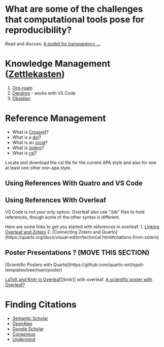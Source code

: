 # What are some of the challenges that computational tools pose for reproducibility?
:::{.callout-tip title="Classroom Exercise"}
Read and discuss: [A toolkit for transparency ... ](https://www.nature.com/articles/d41586-018-05990-5).

:::

# Knowledge Management ([Zettlekasten](https://en.wikipedia.org/wiki/Zettelkasten))
  1. [Org-roam](https://github.com/org-roam/org-roam)
  2. [Dendron](https://github.com/dendronhq/dendron) - works with VS Code
  3. [Obsidian](https://obsidian.md/)

# Reference Management 
- What is [Crossref](https://www.crossref.org/)?
- What is a [doi](https://www.doi.org/)?
- What is an [orcid](https://orcid.org/)? 
- What is [zotero](https://www.zotero.org/)?
- What is [csl](https://citationstyles.org/)?

:::{.callout-tip title="Classroom Exercise"}
Locate and download the csl file for the current APA style and also for one at least one other non-apa style.

:::

## Using References With Quatro and VS Code 


## Using References With Overleaf
VS Code is not your only option. Overleaf also use ".bib" files to hold references, though some of the other syntax is different. 

Here are some links to get you started with references in overleaf.
1. [Linking Overleaf and Zotero](https://www.overleaf.com/learn/how-to/How_to_link_your_Overleaf_account_to_Mendeley_and_Zotero)
2. [Connecting Zotero and Quarto](https://quarto.org/docs/visual-editor/technical.html#citations-from-zotero\)

## Poster Presentations ? (MOVE THIS SECTION)
[Scientific Posters with Quarto](https://github.com/quarto-ext/typst-templates/tree/main/poster\)

[LaTeX and Knitr in Overleaf](https://www.overleaf.com/learn/latex/Knitr)\]\[knitr\]\] with overleaf. 
[A scientific poster with Overleaf?](https://www.overleaf.com/latex/templates?q=poster)

# Finding Citations
- [Semantic Scholar](https://www.semanticscholar.org/)
- [OpenAlex](https://openalex.org/)
- [Google Scholar](https://scholar.google.ca/)
- [Consensus](https://consensus.app/)
- [Undermind](https://www.undermind.ai/home/)
